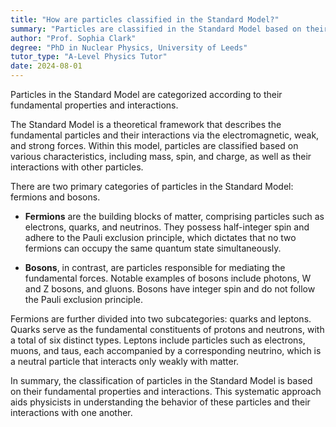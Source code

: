 ```yaml
---
title: "How are particles classified in the Standard Model?"
summary: "Particles are classified in the Standard Model based on their fundamental properties and interactions."
author: "Prof. Sophia Clark"
degree: "PhD in Nuclear Physics, University of Leeds"
tutor_type: "A-Level Physics Tutor"
date: 2024-08-01
---
```


Particles in the Standard Model are categorized according to their fundamental properties and interactions.

The Standard Model is a theoretical framework that describes the fundamental particles and their interactions via the electromagnetic, weak, and strong forces. Within this model, particles are classified based on various characteristics, including mass, spin, and charge, as well as their interactions with other particles.

There are two primary categories of particles in the Standard Model: fermions and bosons. 

- **Fermions** are the building blocks of matter, comprising particles such as electrons, quarks, and neutrinos. They possess half-integer spin and adhere to the Pauli exclusion principle, which dictates that no two fermions can occupy the same quantum state simultaneously. 

- **Bosons**, in contrast, are particles responsible for mediating the fundamental forces. Notable examples of bosons include photons, W and Z bosons, and gluons. Bosons have integer spin and do not follow the Pauli exclusion principle.

Fermions are further divided into two subcategories: quarks and leptons. Quarks serve as the fundamental constituents of protons and neutrons, with a total of six distinct types. Leptons include particles such as electrons, muons, and taus, each accompanied by a corresponding neutrino, which is a neutral particle that interacts only weakly with matter.

In summary, the classification of particles in the Standard Model is based on their fundamental properties and interactions. This systematic approach aids physicists in understanding the behavior of these particles and their interactions with one another.
    